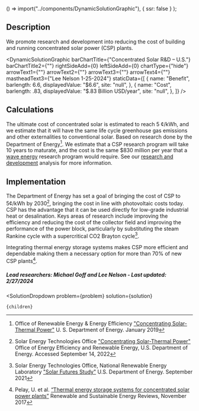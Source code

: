 
  () => import("../components/DynamicSolutionGraphic"),
  { ssr: false }
);


## Description
We promote research and development into reducing the cost of building and running concentrated solar power (CSP) plants.

<DynamicSolutionGraphic
  barChartTitle={"Concentrated Solar R&D – U.S."}
  barChartTitle2={""}
  rightSideAdd={0}
  leftSideAdd={0}
  chartType={"hide"}
  arrowText1={""}
  arrowText2={""}
  arrowText3={""}
  arrowText4={""}
  mastheadText3={"Lee Nelson 1-25-2024"}
 staticData={[
    {
     name: "Benefit",
      barlength: 6.6,
      displayedValue: "$6.6",
      site: "null",
    },
    {
      name: "Cost",
      barlength: .83,
      displayedValue: "$.83 Billion USD/year",
      site: "null",
    },
  ]}
/>

## Calculations
The ultimate cost of concentrated solar is estimated to reach 5 ¢/kWh, and we estimate that it will have the same life cycle greenhouse gas emissions and other externalities to conventional solar. Based on research done by the Department of Energy[^”1”]. We estimate that a CSP research program will take 10 years to maturate, and the cost is the same $830 million per year that a [wave energy](https://www.urbancruiseship.org/energy/energy_production/mhk) research program would require. See our [research and development](https://www.urbancruiseship.org/energy/energy_socioeconomics/rd) analysis for more information.

## Implementation
The Department of Energy has set a goal of bringing the cost of CSP to 5¢/kWh by 2030[^”2”], bringing the cost in line with photovoltaic costs today. CSP has the advantage that it can be used directly for low-grade industrial heat or desalination.
Keys areas of research include improving the efficiency and reducing the cost of the collector field and improving the performance of the power block, particularly by substituting the steam Rankine cycle with a supercritical CO2 Brayton cycle[^”3”].

Integrating thermal energy storage systems makes CSP more efficient and dependable making them a necessary option for more than 70% of new CSP plants[^”4”].


##### Lead researchers: Michael Goff and Lee Nelson - Last updated: 2/27/2024

[^”1”]: Office of Renewable Energy & Energy Efficiency ["Concentrating Solar-Thermal Power"](https://www.energy.gov/eere/solar/concentrating-solar-thermal-power) U. S. Department of Energy. January 2019

[^”2”]: Solar Energy Technologies Office ["Concentrating Solar-Thermal Power"](https://www.energy.gov/eere/solar/concentrating-solar-thermal-power) Office of Energy Efficiency and Renewable Energy, U.S. Department of Energy. Accessed September 14, 2022

[^”3”]: Solar Energy Technologies Office, National Renewable Energy Laboratory ["Solar Futures Study"](https://www.energy.gov/eere/solar/solar-futures-study) U.S. Department of Energy. September 2021

[^”4”]: Pelay, U. et al. [“Thermal energy storage systems for concentrated solar power plants”](https://doi.org/10.1016/j.rser.2017.03.139) Renewable and Sustainable Energy Reviews, November 2017


  <SolutionDropdown 
    problem={problem} 
    solution={solution}
  >
    {children}
  </SolutionDropdown>